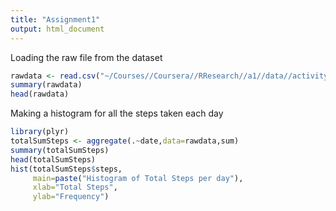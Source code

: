 ```yaml
---
title: "Assignment1"
output: html_document
---
```

Loading the raw file from the dataset
```r
rawdata <- read.csv("~/Courses//Coursera//RResearch//a1//data//activity.csv")
summary(rawdata)
head(rawdata)
```

Making a histogram for all the steps taken each day
```r
library(plyr)
totalSumSteps <- aggregate(.~date,data=rawdata,sum)
summary(totalSumSteps)
head(totalSumSteps)
hist(totalSumSteps$steps,
     main=paste("Histogram of Total Steps per day"),
     xlab="Total Steps",
     ylab="Frequency")
```